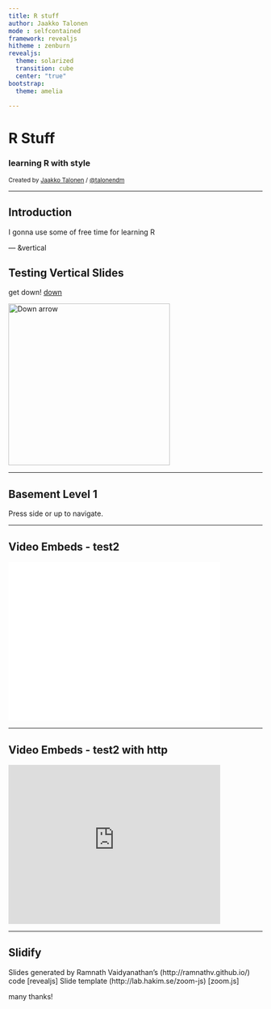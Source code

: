 ```yaml
---
title: R stuff
author: Jaakko Talonen
mode : selfcontained
framework: revealjs
hitheme : zenburn
revealjs:
  theme: solarized
  transition: cube
  center: "true"
bootstrap:
  theme: amelia

---
```


# R Stuff
### learning R with style

<small> Created by [Jaakko Talonen](http://jaakko.me) / [@talonendm](http://twitter.com/jaakkotalonen) </small>

<script src="http://ajax.googleapis.com/ajax/libs/jquery/1.9.1/jquery.min.js"></script>

---

## Introduction

I gonna use some of free time for learning R

--- &vertical

## Testing Vertical Slides

get down! <a href="#" class="navigate-down">down</a>

<a href="#" class="image navigate-down">
  <img width="320" height="320" src="https://github.com/talonendm/pics/blob/master/t2_jpg_Agrocybe_erebia%23001.JPG?raw=true" alt="Down arrow">
</a>

***

## Basement Level 1

Press side or up to navigate.


---

## Video Embeds - test2

<iframe width="420" 
height="315" src="//www.youtube.com/watch?v=F3FJnnZyxYQ" 
frameborder="0" allowfullscreen></iframe>


---

## Video Embeds - test2 with http

<iframe width="420" 
height="315" src="https://www.youtube.com/watch?v=F3FJnnZyxYQ" 
frameborder="0" allowfullscreen></iframe>


---


## Slidify

Slides generated by Ramnath Vaidyanathan's
(http://ramnathv.github.io/)
code [revealjs]
Slide template (http://lab.hakim.se/zoom-js) [zoom.js]

many thanks!



